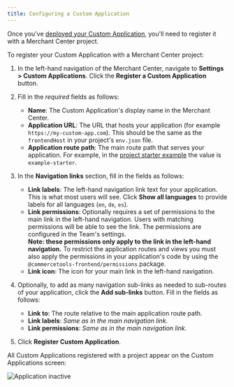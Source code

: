 ```yaml
---
title: Configuring a Custom Application
---
```


Once you've [deployed your Custom Application](./deployment), you'll need to register it with a Merchant Center project.

To register your Custom Application with a Merchant Center project:

1. In the left-hand navigation of the Merchant Center, navigate to **Settings > Custom Applications**. Click the **Register a Custom Application** button.

2. Fill in the _required_ fields as follows:
    * **Name**: The Custom Application's display name in the Merchant Center.
    * **Application URL**: The URL that hosts your application (for example `https://my-custom-app.com`). This should be the same as the `frontendHost` in your project's `env.json` file.
    * **Application route path**: The main route path that serves your application. For example, in the [project starter example](https://github.com/commercetools/merchant-center-application-kit/tree/master/application-templates/starter) the value is `example-starter`.

3. In the **Navigation links** section, fill in the fields as follows:
    * **Link labels**: The left-hand navigation link text for your application. This is what most users will see. Click **Show all languages** to provide labels for all languages (`en`, `de`, `es`).
    * **Link permissions**: Optionally requires a set of permissions to the main link in the left-hand navigation. Users with matching permissions will be able to see the link. The permissions are configured in the Team's settings.<br/>
      **Note: these permissions only apply to the link in the left-hand navigation.** To restrict the application routes and views you must also apply the permissions in your application's code by using the `@commercetools-frontend/permissions` package.
    * **Link icon**: The icon for your main link in the left-hand navigation.

4. Optionally, to add as many navigation sub-links as needed to sub-routes of your application, click the **Add sub-links** button. Fill in the fields as follows:
    * **Link to**: The route relative to the main application route path.
    * **Link labels**: _Same as in the main navigation link_.
    * **Link permissions**: _Same as in the main navigation link_.

5. Click **Register Custom Application**.

  All Custom Applications registered with a project appear on the Custom Applications screen:

  ![Application inactive](/images/mc-apps-inactive.png)
